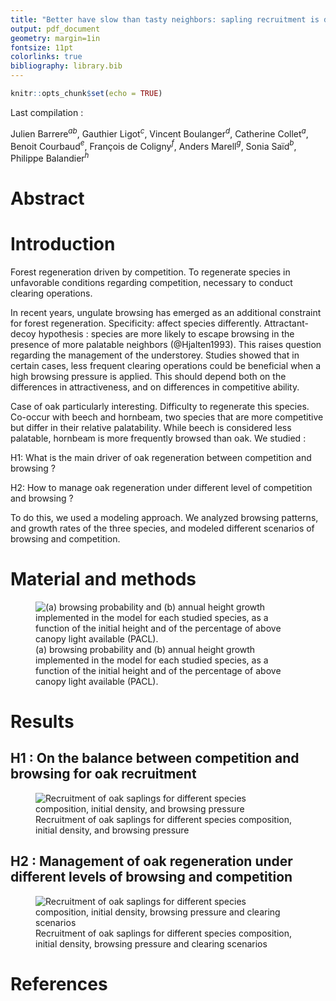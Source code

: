 ```yaml
---
title: "Better have slow than tasty neighbors: sapling recruitment is driven by intrerspecific differences in growth rate rather than in palatability to deer"
output: pdf_document
geometry: margin=1in
fontsize: 11pt
colorlinks: true
bibliography: library.bib
---
```



```r
knitr::opts_chunk$set(echo = TRUE)
```

Last compilation : \today


\vspace{20pt}

Julien Barrere$^{ab}$, Gauthier Ligot$^{c}$, Vincent Boulanger$^{d}$, Catherine Collet$^{a}$, Benoit Courbaud$^{e}$, François de Coligny$^{f}$, Anders Marell$^{g}$, Sonia Saïd$^{b}$, Philippe Balandier$^{h}$

\vspace{20pt}


\begin{small}

$^{a}$Université de Lorraine, Agroparistech, INRAE, UMR SILVA, 54000 Nancy, France

$^{b}$Office Français de la Biodiversité, Direction de la Recherche et de l'Appui Scientifique, « Monfort », 01330 Birieux, France

$^{c}$Gembloux Agro-Bio Tech, Université de Liège, Gembloux, Belgium 

$^{d}$Office National des Forêts, Département Recherche et Développement, Boulevard de Constance, 77300 Fontainebleau, France

$^{e}$Université Grenoble Alpes, INRAE, UR LESSEM, Saint-Martin-d'Hères, France

$^{f}$AMAP, Univ Montpellier, CIRAD, CNRS, INRAE, IRD, Montpellier, France

$^{g}$INRAE, UR EFNO, Nogent-surVernisson, France

$^{h}$INRAE, Université de Clermont-Auvergne, UMR547 PIAF, 63000 Clermont-Ferrand, France

\end{small}

\newpage

# Abstract


\newpage

# Introduction

Forest regeneration driven by competition. To regenerate species in unfavorable conditions regarding competition, necessary to conduct clearing operations. 

In recent years, ungulate browsing has emerged as an additional constraint for forest regeneration. Specificity: affect species differently. Attractant-decoy hypothesis : species are more likely to escape browsing in the presence of more palatable neighbors (@Hjalten1993). This raises question regarding the management of the understorey. Studies showed that in certain cases, less frequent clearing operations could be beneficial when a high browsing pressure is applied. This should depend both on the differences in attractiveness, and on differences in competitive ability. 

Case of oak particularly interesting. Difficulty to regenerate this species. Co-occur with beech and hornbeam, two species that are more competitive but differ in their relative palatability. While beech is considered less palatable, hornbeam is more frequently browsed than oak. We studied : 

H1: What is the main driver of oak regeneration between competition and browsing ? 

H2: How to manage oak regeneration under different level of competition and browsing ? 

To do this, we used a modeling approach. We analyzed browsing patterns, and growth rates of the three species, and modeled different scenarios of browsing and competition. 

\newpage

# Material and methods

![(a) browsing probability and (b) annual height growth implemented in the model for each studied species, as a function of the initial height and of the percentage of above canopy light available (PACL).](fig/fig_palatability_growth.jpg)


\newpage

# Results

## H1 : On the balance between competition and browsing for oak recruitment

![Recruitment of oak saplings for different species composition, initial density, and browsing pressure](fig/H1/fig_recruitment15_density_browsing.png)


## H2 : Management of oak regeneration under different levels of browsing and competition

![Recruitment of oak saplings for different species composition, initial density, browsing pressure and clearing scenarios](fig/H2/fig_recruitment10_clearing_browsing.png)


\newpage

# References
